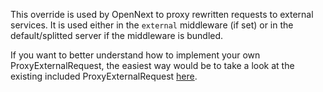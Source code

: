 This override is used by OpenNext to proxy rewritten requests to external services. It is used either in the `external` middleware (if set) or in the default/splitted server if the middleware is bundled.

If you want to better understand how to implement your own ProxyExternalRequest, the easiest way would be to take a look at the existing included ProxyExternalRequest [here](https://github.com/opennextjs/opennextjs-aws/tree/main/packages/open-next/src/overrides/proxyExternalRequest).